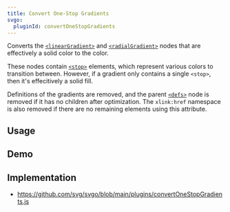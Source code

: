 ```yaml
---
title: Convert One-Stop Gradients
svgo:
  pluginId: convertOneStopGradients
---
```


Converts the [`<linearGradient>`](https://developer.mozilla.org/docs/Web/SVG/Element/linearGradient) and [`<radialGradient>`](https://developer.mozilla.org/docs/Web/SVG/Element/radialGradient) nodes that are effectively a solid color to the color.

These nodes contain [`<stop>`](https://developer.mozilla.org/docs/Web/SVG/Element/stop) elements, which represent various colors to transition between. However, if a gradient only contains a single `<stop>`, then it's effecitively a solid fill.

Definitions of the gradients are removed, and the parent [`<defs>`](https://developer.mozilla.org/docs/Web/SVG/Element/defs) node is removed if it has no children after optimization. The `xlink:href` namespace is also removed if there are no remaining elements using this attribute.

## Usage

<PluginUsage/>

## Demo

<PluginDemo/>

## Implementation

* https://github.com/svg/svgo/blob/main/plugins/convertOneStopGradients.js
